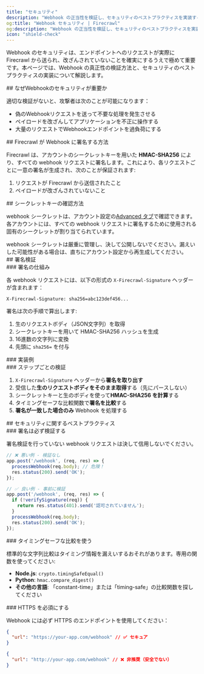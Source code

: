 ```yaml
---
title: "セキュリティ"
description: "Webhook の正当性を検証し、セキュリティのベストプラクティスを実装する"
og:title: "Webhook セキュリティ | Firecrawl"
og:description: "Webhook の正当性を検証し、セキュリティのベストプラクティスを実装する"
icon: "shield-check"
---
```



Webhook のセキュリティは、エンドポイントへのリクエストが実際に Firecrawl から送られ、改ざんされていないことを確実にするうえで極めて重要です。本ページでは、Webhook の真正性の検証方法と、セキュリティのベストプラクティスの実装について解説します。

<div id="why-webhook-security-matters">
  ## なぜWebhookのセキュリティが重要か
</div>

適切な検証がないと、攻撃者は次のことが可能になります：

- 偽のWebhookリクエストを送って不要な処理を発生させる
- ペイロードを改ざんしてアプリケーションを不正に操作する
- 大量のリクエストでWebhookエンドポイントを過負荷にする

<div id="how-firecrawl-signs-webhooks">
  ## Firecrawl が Webhook に署名する方法
</div>

Firecrawl は、アカウントのシークレットキーを用いた **HMAC-SHA256** により、すべての webhook リクエストに署名します。これにより、各リクエストごとに一意の署名が生成され、次のことが保証されます:

1. リクエストが Firecrawl から送信されたこと
2. ペイロードが改ざんされていないこと

<div id="finding-your-secret-key">
  ## シークレットキーの確認方法
</div>

webhook シークレットは、アカウント設定の[Advanced タブ](https://www.firecrawl.dev/app/settings?tab=advanced)で確認できます。各アカウントには、すべての webhook リクエストに署名するために使用される固有のシークレットが割り当てられています。

<Warning>
  webhook シークレットは厳重に管理し、決して公開しないでください。漏えいした可能性がある場合は、直ちにアカウント設定から再生成してください。
</Warning>

<div id="signature-verification">
  ## 署名検証
</div>

<div id="how-signatures-work">
  ### 署名の仕組み
</div>

各 webhook リクエストには、以下の形式の `X-Firecrawl-Signature` ヘッダーが含まれます：

```
X-Firecrawl-Signature: sha256=abc123def456...
```

署名は次の手順で算出します:

1. 生のリクエストボディ（JSON文字列）を取得
2. シークレットキーを用いて HMAC-SHA256 ハッシュを生成
3. 16進数の文字列に変換
4. 先頭に `sha256=` を付与

<div id="implementation-examples">
  ### 実装例
</div>

<CodeGroup>

<WebhookSignatureJS />

<WebhookSignaturePython />

</CodeGroup>

<div id="step-by-step-verification">
  ### ステップごとの検証
</div>

1. `X-Firecrawl-Signature` ヘッダーから**署名を取り出す**
2. 受信した**生のリクエストボディをそのまま取得**する（先にパースしない）
3. シークレットキーと生のボディを使って**HMAC-SHA256 を計算**する
4. タイミングセーフな比較関数で**署名を比較**する
5. **署名が一致した場合のみ** Webhook を処理する

<div id="security-best-practices">
  ## セキュリティに関するベストプラクティス
</div>

<div id="always-validate-signatures">
  ### 署名は必ず検証する
</div>

署名検証を行っていない webhook リクエストは決して信用しないでください。

```javascript
// ❌ 悪い例 - 検証なし
app.post('/webhook', (req, res) => {
  processWebhook(req.body); // 危険！
  res.status(200).send('OK');
});

// ✅ 良い例 - 事前に検証
app.post('/webhook', (req, res) => {
  if (!verifySignature(req)) {
    return res.status(401).send('認可されていません');
  }
  processWebhook(req.body);
  res.status(200).send('OK');
});
```

<div id="use-timing-safe-comparisons">
  ### タイミングセーフな比較を使う
</div>

標準的な文字列比較はタイミング情報を漏えいするおそれがあります。専用の関数を使ってください:

- **Node.js**: `crypto.timingSafeEqual()`
- **Python**: `hmac.compare_digest()`
- **その他の言語**: 「constant-time」または「timing-safe」の比較関数を探してください

<div id="require-https">
  ### HTTPS を必須にする
</div>

Webhook には必ず HTTPS のエンドポイントを使用してください：

```json
{
  "url": "https://your-app.com/webhook" // ✅ セキュア
}
```

```json
{
  "url": "http://your-app.com/webhook" // ❌ 非推奨（安全でない）
}
```
